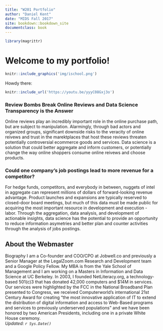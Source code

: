 ```yaml
---
title: "W201 Portfolio"
author: "Daniel Kent"
date: "MIDS Fall 2017"
site: bookdown::bookdown_site
documentclass: book
---
```


<!-- This won't be displayed but it will initialize your R session. Add any R libraries you need here. -->
```r
library(magrittr)
```


# Welcome to my portfolio!

<!-- You can include images saved within your repo... -->
```r
knitr::include_graphics('img/ischool.png')
```
Howdy there:

<!-- Below this line is just examples of how you can embed video from Google Drive. First you have to enable sharing, then just get the object ID which is that long string between d/ and /preview and will also be appended to any sharing link you generate for your video. -->
<p>
```r
knitr::include_url('https://youtu.be/yyyC08Gxj3o')
```

### Review Bombs Break Online Reviews and Data Science Transparency is the Answer

Online reviews play an incredibly important role in the online purchase path, but are subject to manipulation.  Alarmingly, through bad actors and organized groups, significant downside risks to the veracity of online reivews and trust in the marektplaces that host these reviews threaten potentially controversial ecommerce goods and services.  Data science is a solution that could better aggregate and inform customers, or potentially change the way online shoppers consume online reivews and choose products.  

### Could one company’s job postings lead to more revenue for a competitor?

For hedge funds, competitors, and everybody in between, nuggets of intel in aggregate can represent millions of dollars of forward-looking revenue advantage.  Product launches and expansions are typically reserved to closed-door board meetings, but much of this data must be made public for acquiring the most important resource in development and execution - labor.  Through the aggregation, data analysis, and development of actionable insights, data science has the potential to provide an opportunity to reduce information asymetries and better plan and counter activities through the analysis of jobs postings.  

## About the Webmaster

Biography
I am a Co-founder and COO/CPO at Jobwell.co and previously a Senior Manager at the LegalZoom.com Research and Development team and a Google Policy Fellow.  My MBA is from the Yale School of Management and I am working on a Masters in Information and Data Science at UC Berkeley. In 2003, I founded NetLiteracy.org, a technology-based 501(c)3 that has donated 42,000 computers and $14M in services. Our services were highlighted by the FCC in the National Broadband Plan presented to Congress, we received Computerworld's international 21st Century Award for creating "the most innovative application of IT to extend the distribution of digital information and access to Web-Based programs and services to previously underserved populations" and we have been honored by two American Presidents, including one in a private White House ceremony.      
*Updated: `r Sys.Date()`*
